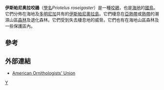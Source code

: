 {{Speciesbox 
| taxon = Priotelus roseigaster
| image =Priotelus_roseigaster.jpg
| status = NT
| status_system = IUCN3.1
| status_ref = <ref name=iucn>{{IUCN2006|assessors=BirdLife International|year=2004|id=18168|title=Priotelus roseigaster|downloaded=2007-07-28}}</ref>
| authority = ([[Louis_Jean_Pierre_Vieillot|Vieillot]], 1817)
| synonyms =
* ''Temnotrogon roseigaster''
}}
'''伊斯帕尼奥拉咬鵑'''（[[學名|學名]]''Priotelus roseigaster''）是一種[[咬鵑|咬鵑]]，也是[[海地|海地]]的[[國鳥|國鳥]]。它們分佈在海地及[[多明尼加|多明尼加]]共有的[[伊斯帕尼奧拉島|伊斯帕尼奧拉島]]。它們棲息在[[亞熱帶|亞熱帶]]或[[熱帶|熱帶]]的潮濕山區[[森林|森林]]及退化森林。它們受到失去棲息地的威脅。它們也有在海地山區森林及一些保護區內。

==參考==
{{reflist}}

==外部連結==
* [http://www.aou.org/checklist/north/full.php#Trogoniformes American Ornithologists' Union]{{Wayback|url=http://www.aou.org/checklist/north/full.php#Trogoniformes |date=20110606012536 }}
{{Taxonbar|from=Q1276050}}

[[Category:古巴咬鹃属|Y]]